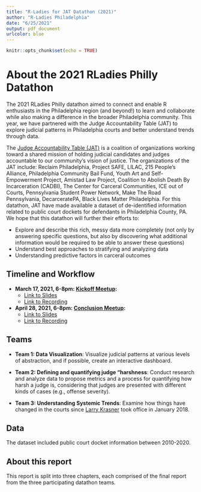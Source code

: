 ```yaml
---
title: "R-Ladies for JAT Datathon (2021)"
author: "R-Ladies Philadelphia"
date: "6/25/2021"
output: pdf_document
urlcolor: blue
---
```


```r
knitr::opts_chunk$set(echo = TRUE)
```

# About the 2021 RLadies Philly Datathon

The 2021 RLadies Philly datathon aimed to connect and enable R enthusiasts in the Philadelphia region (and beyond!) to learn and collaborate while also making a difference in the broader Philadelphia community. This year, we have partnered with the Judge Accountability Table (JAT) to explore judicial patterns in Philadelphia courts and better understand trends through data.  

The [Judge Accountability Table (JAT)](https://judgeaccountabilitytable.org/) is a coalition of organizations working toward a shared mission of holding judicial candidates and judges accountable to our community’s vision of justice. The organizations of the JAT include: Reclaim Philadelphia, Project SAFE, LILAC, 215 People’s Alliance, Philadelphia Community Bail Fund, Youth Art and Self-Empowerment Project, Amistad Law Project, Coalition to Abolish Death By Incarceration (CADBI), The Center for Carceral Communities, ICE out of Courts, Pennsylvania Student Power Network, Make The Road Pennsylvania, DecarceratePA, Black Lives Matter Philadelphia. For this datathon, JAT have made available a dataset of de-identified information related to public court dockets for defendants in Philadelphia County, PA. We hope that this datathon will further their efforts to:

- Explore and describe this rich, messy data more completely (not only by answering specific questions, but also by discovering what additional information would be required to be able to answer these questions)
- Understand best approaches to stratifying and analyzing data
- Understanding predictive factors in carceral outcomes

## Timeline and Workflow

- **March 17, 2021, 6-8pm: [Kickoff Meetup](https://www.meetup.com/rladies-philly/events/276365040/):**  
    - [Link to Slides](https://docs.google.com/presentation/d/1iMutdI_1nyvegZ1lKVgd4EW4TguGAUMklNsFt--L8NU/edit?usp=sharing)
    - [Link to Recording](https://www.youtube.com/watch?v=sV4RylIrZ6w)


- **April 28, 2021, 6-8pm: [Conclusion Meetup](https://www.meetup.com/rladies-philly/events/276365054/):**   
    - [Link to Slides](https://docs.google.com/presentation/d/1KhyCgos30lQfxKHooV9LUQEc7N8ma5j9LtXrJiPhjbU/edit?usp=sharing)
    - [Link to Recording](https://youtu.be/fzJhKMcKVX4)


## Teams

- **Team 1: Data Visualization**: Visualize judicial patterns at various levels of abstraction, and if possible, create an interactive dashboard.

- **Team 2: Defining and quantifying judge "harshness**: Conduct research and analyze data to propose metrics and a process for quantifying how harsh a judge is, considering that judges are presented with different kinds of cases (e.g., offense severity).

- **Team 3: Understanding Systemic Trends**: Examine how things have changed in the courts since [Larry Krasner](https://en.wikipedia.org/wiki/Larry_Krasner) took office in January 2018. 

## Data

The dataset included public court docket information between 2010-2020.

## About this report

This report is split into three chapters, each comprised of the final report from the three participating datathon teams.

